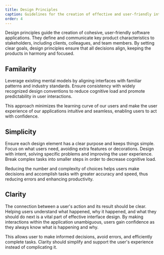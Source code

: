 ```yaml
---
title: Design Principles
caption: Guidelines for the creation of effective and user-friendly interfaces.
order: 4
---
```


Design principles guide the creation of cohesive, user-friendly software applications. They define and communicate key product characteristics to stakeholders, including clients, colleagues, and team members. By setting clear goals, design principles ensure that all decisions align, keeping the products in harmony and focused.

## Familarity

Leverage existing mental models by aligning interfaces with familiar patterns and industry standards. Ensure consistency with widely recognized design conventions to reduce cognitive load and promote predictability in user interactions.

This approach minimizes the learning curve of our users and make the user experience of our applications intuitive and seamless, enabling users to act with confidence.

## Simplicity

Ensure each design element has a clear purpose and keeps things simple. Focus on what users need, avoiding extra features or decorations. Design with intent, solving specific problems and improving the user experience. Break complex tasks into smaller steps in order to decrease cognitive load.

Reducing the number and complexity of choices helps users make decisions and accomplish tasks with greater accuracy and speed, thus reducing errors and enhancing productivity.

## Clarity

The connection between a user's action and its result should be clear. Helping users understand what happened, why it happened, and what they should do next is a vital part of effective interface design. By making interactions within the application unambiguous, users gain confidence as they always know what is happening and why.

This allows user to make informed decisions, avoid errors, and efficiently complete tasks. Clarity should simplify and support the user's experience instead of complicating it.

